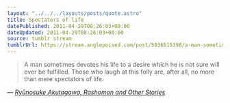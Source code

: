 ```yaml
---
layout: "../../../layouts/posts/quote.astro"
title: Spectators of life
datePublished: 2011-04-29T08:26:03+00:00
dateUpdated: 2011-04-29T08:26:03+00:00
source: tumblr stream
tumblrUrl: https://stream.anglepoised.com/post/5036515398/a-man-sometimes-devotes-his-life-to-a-desire-which
---
```


> A man sometimes devotes his life to a desire which he is not sure will ever be fulfilled. Those who laugh at this folly are, after all, no more than mere spectators of life.

— <cite>[Ryūnosuke Akutagawa, _Rashomon and Other Stories_](https://www.goodreads.com/book/show/672376.Rashomon_and_Other_Stories)</cite>
